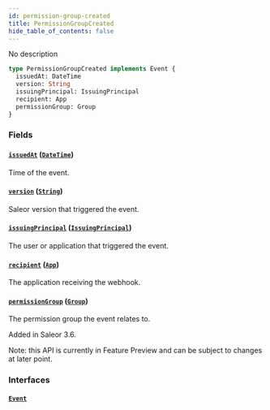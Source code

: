 ```yaml
---
id: permission-group-created
title: PermissionGroupCreated
hide_table_of_contents: false
---
```


No description

```graphql
type PermissionGroupCreated implements Event {
  issuedAt: DateTime
  version: String
  issuingPrincipal: IssuingPrincipal
  recipient: App
  permissionGroup: Group
}
```

### Fields

#### [`issuedAt`](#) ([`DateTime`](../../../developer/api-reference/scalars/date-time))

Time of the event.

#### [`version`](#) ([`String`](../../../developer/api-reference/scalars/string))

Saleor version that triggered the event.

#### [`issuingPrincipal`](#) ([`IssuingPrincipal`](../../../developer/api-reference/unions/issuing-principal))

The user or application that triggered the event.

#### [`recipient`](#) ([`App`](../../../developer/api-reference/objects/app))

The application receiving the webhook.

#### [`permissionGroup`](#) ([`Group`](../../../developer/api-reference/objects/group))

The permission group the event relates to.

Added in Saleor 3.6.

Note: this API is currently in Feature Preview and can be subject to changes at later point.

### Interfaces

#### [`Event`](../../../developer/api-reference/interfaces/event)
